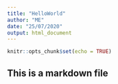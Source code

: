 ```yaml
---
title: "HelloWorld"
author: "ME"
date: "25/07/2020"
output: html_document
---
```


```r
knitr::opts_chunk$set(echo = TRUE)
```

## This is a markdown file
